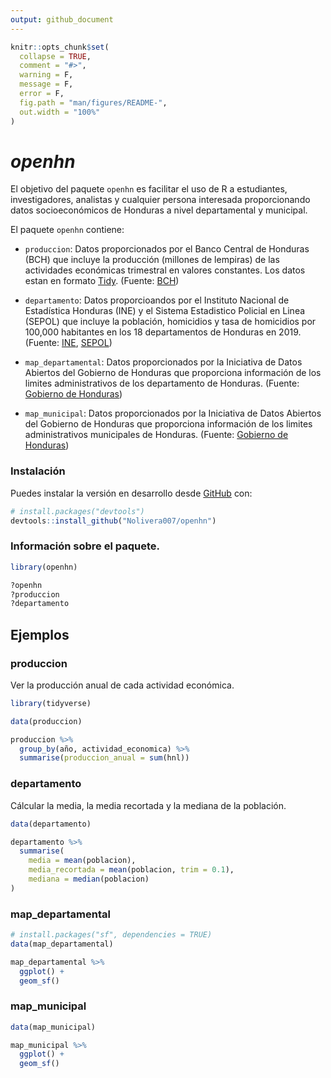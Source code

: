 ```yaml
---
output: github_document
---
```


<!-- README.md is generated from README.Rmd. Please edit that file -->

```r
knitr::opts_chunk$set(
  collapse = TRUE,
  comment = "#>",
  warning = F, 
  message = F, 
  error = F,
  fig.path = "man/figures/README-",
  out.width = "100%"
)
```

# _openhn_

<!-- badges: start -->
<!-- badges: end -->

El objetivo del paquete `openhn` es facilitar el uso de R a estudiantes, investigadores, analistas y cualquier persona interesada proporcionando datos socioeconómicos de Honduras a nivel departamental y municipal.

El paquete `openhn` contiene:

* `produccion`: Datos proporcionados por el Banco Central de Honduras (BCH) que incluye la producción (millones de lempiras) de las actividades económicas trimestral en valores constantes. Los datos estan en formato [Tidy](https://cran.r-project.org/web/packages/tidyr/vignettes/tidy-data.html). (Fuente: [BCH](https://www.bch.hn/))

* `departamento`: Datos proporcioandos por el Instituto Nacional de Estadística Honduras (INE) y el Sistema Estadistico Policial en Linea (SEPOL) que incluye la población, homicidios y tasa de homicidios por 100,000 habitantes en los 18 departamentos de Honduras en 2019. (Fuente: [INE](https://www.ine.gob.hn/V3/), [SEPOL](https://www.sepol.hn/))

* `map_departamental`: Datos proporcionados por la Iniciativa de Datos Abiertos del Gobierno de Honduras que proporciona información de los limites administrativos de los departamento de Honduras. (Fuente: [Gobierno de Honduras](https://datos.gob.hn/))

* `map_municipal`: Datos proporcionados por la Iniciativa de Datos Abiertos del Gobierno de Honduras que proporciona información de los limites administrativos municipales de Honduras. (Fuente: [Gobierno de Honduras](https://datos.gob.hn/))


### Instalación

Puedes instalar la versión en desarrollo desde [GitHub](https://github.com/) con:

``` r
# install.packages("devtools")
devtools::install_github("Nolivera007/openhn")
```

### Información sobre el paquete.

```r
library(openhn)

?openhn
?produccion
?departamento
```

## Ejemplos

### produccion

Ver la producción anual de cada actividad económica.

```r
library(tidyverse)

data(produccion)

produccion %>%
  group_by(año, actividad_economica) %>%
  summarise(produccion_anual = sum(hnl))
```

### departamento

Cálcular la media, la media recortada y la mediana de la población.

```r
data(departamento)

departamento %>%
  summarise(
    media = mean(poblacion),
    media_recortada = mean(poblacion, trim = 0.1),
    mediana = median(poblacion)
)
```

### map_departamental

```r
# install.packages("sf", dependencies = TRUE)
data(map_departamental)

map_departamental %>% 
  ggplot() +
  geom_sf()
```

### map_municipal

```r
data(map_municipal)

map_municipal %>% 
  ggplot() +
  geom_sf()
```

